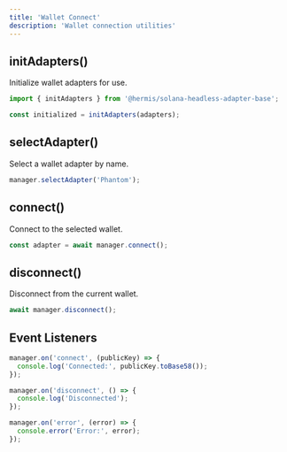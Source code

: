 ```yaml
---
title: 'Wallet Connect'
description: 'Wallet connection utilities'
---
```


## initAdapters()

Initialize wallet adapters for use.

```typescript
import { initAdapters } from '@hermis/solana-headless-adapter-base';

const initialized = initAdapters(adapters);
```

## selectAdapter()

Select a wallet adapter by name.

```typescript
manager.selectAdapter('Phantom');
```

## connect()

Connect to the selected wallet.

```typescript
const adapter = await manager.connect();
```

## disconnect()

Disconnect from the current wallet.

```typescript
await manager.disconnect();
```

## Event Listeners

```typescript
manager.on('connect', (publicKey) => {
  console.log('Connected:', publicKey.toBase58());
});

manager.on('disconnect', () => {
  console.log('Disconnected');
});

manager.on('error', (error) => {
  console.error('Error:', error);
});
```
